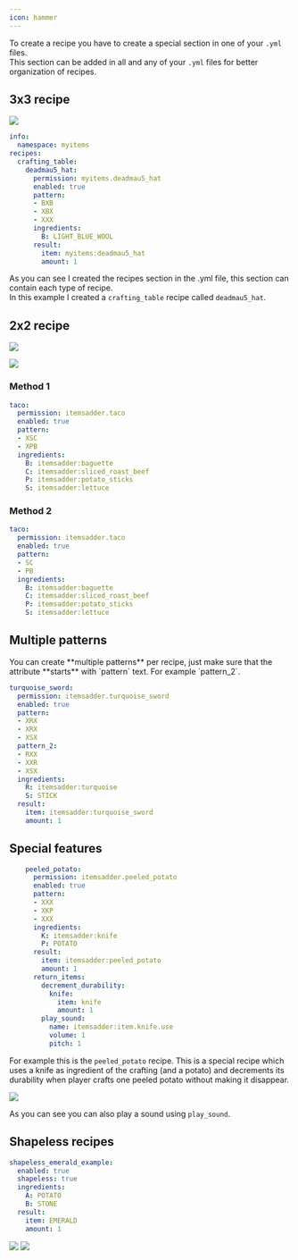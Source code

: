 ```yaml
---
icon: hammer
---
```


To create a recipe you have to create a special section in one of your `.yml` files.\
This section can be added in all and any of your `.yml` files for better organization of recipes.

## 3x3 recipe

![](</assets/images/immagine (13).png>)

```yaml
info:
  namespace: myitems
recipes:
  crafting_table:
    deadmau5_hat:
      permission: myitems.deadmau5_hat
      enabled: true
      pattern:
      - BXB
      - XBX
      - XXX
      ingredients:
        B: LIGHT_BLUE_WOOL
      result:
        item: myitems:deadmau5_hat
        amount: 1
```

As you can see I created the recipes section in the .yml file, this section can contain each type of recipe.\
In this example I created a `crafting_table` recipe called `deadmau5_hat`.

## 2x2 recipe

![](</assets/images/immagine (39).png>)

<img src="/assets/images/image (95).png" />

### Method 1

```yaml
taco:
  permission: itemsadder.taco
  enabled: true
  pattern:
  - XSC
  - XPB
  ingredients:
    B: itemsadder:baguette
    C: itemsadder:sliced_roast_beef
    P: itemsadder:potato_sticks
    S: itemsadder:lettuce
```

### Method 2

```yaml
taco:
  permission: itemsadder.taco
  enabled: true
  pattern:
  - SC
  - PB
  ingredients:
    B: itemsadder:baguette
    C: itemsadder:sliced_roast_beef
    P: itemsadder:potato_sticks
    S: itemsadder:lettuce
```

## Multiple patterns


<Note>
You can create **multiple patterns** per recipe, just make sure that the attribute **starts** with `pattern` text. For example `pattern_2`.

```yaml
turquoise_sword:
  permission: itemsadder.turquoise_sword
  enabled: true
  pattern:
  - XRX
  - XRX
  - XSX
  pattern_2:
  - RXX
  - XXR
  - XSX
  ingredients:
    R: itemsadder:turquoise
    S: STICK
  result:
    item: itemsadder:turquoise_sword
    amount: 1
```
</Note>


## Special features

```yaml
    peeled_potato:
      permission: itemsadder.peeled_potato
      enabled: true
      pattern:
      - XXX
      - XKP
      - XXX
      ingredients:
        K: itemsadder:knife
        P: POTATO
      result:
        item: itemsadder:peeled_potato
        amount: 1
      return_items:
        decrement_durability:
          knife:
            item: knife
            amount: 1
        play_sound:
          name: itemsadder:item.knife.use
          volume: 1
          pitch: 1
```

For example this is the `peeled_potato` recipe. This is a special recipe which uses a knife as ingredient of the crafting (and a potato) and decrements its durability when player crafts one peeled potato without making it disappear.

![](</assets/images/image (134).png>)

As you can see you can also play a sound using `play_sound`.

## Shapeless recipes

```yaml
shapeless_emerald_example:
  enabled: true
  shapeless: true
  ingredients:
    A: POTATO
    B: STONE
  result:
    item: EMERALD
    amount: 1
```

<img src="/assets/images/emerald_shapeless_2.png" />

<img src="/assets/images/emerald_shapeless_1.png" />
